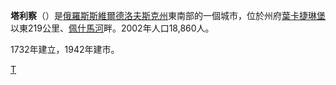{{Unreferenced|time=2018-06-09T13:15:13+00:00}}{{Expand|time=2018-06-09T13:15:13+00:00}}
{{coord|57|01|N|63|43|E|display=title}}
'''塔利察'''（{{lang-ru|Талица}}）是[[俄羅斯|俄羅斯]][[斯維爾德洛夫斯克州|斯維爾德洛夫斯克州]]東南部的一個城市，位於州府[[葉卡捷琳堡|葉卡捷琳堡]]以東219公里、[[佩什馬河|佩什馬河]]畔。2002年人口18,860人。

1732年建立，1942年建市。

{{斯維爾德洛夫斯克州城市}}

[[Category:斯維爾德洛夫斯克州城市|Т]]